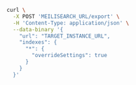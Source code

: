 <CodeGroup>

```bash cURL
curl \
  -X POST 'MEILISEARCH_URL/export' \
  -H 'Content-Type: application/json' \
  --data-binary '{
    "url": "TARGET_INSTANCE_URL",
    "indexes": {
      "*": {
        "overrideSettings": true
      }
    }
  }'
```
</CodeGroup>